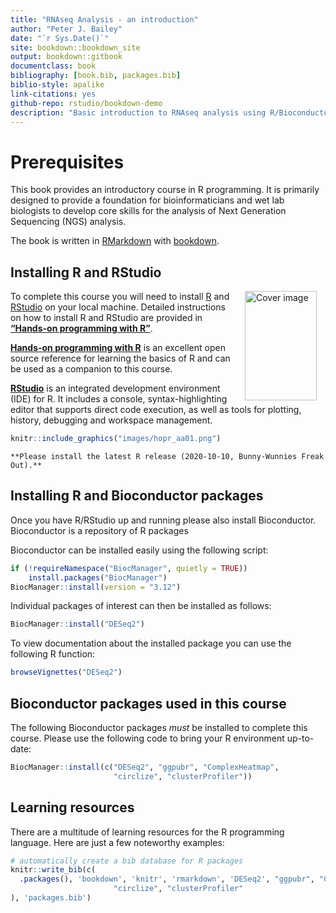 ```yaml
--- 
title: "RNAseq Analysis - an introduction"
author: "Peter J. Bailey"
date: "`r Sys.Date()`"
site: bookdown::bookdown_site
output: bookdown::gitbook
documentclass: book
bibliography: [book.bib, packages.bib]
biblio-style: apalike
link-citations: yes
github-repo: rstudio/bookdown-demo
description: "Basic introduction to RNAseq analysis using R/Bioconductor"
---
```


# Prerequisites


This book provides an introductory course in R programming. It is primarily designed to provide a foundation for bioinformaticians and wet lab biologists to develop core skills for the analysis of Next Generation Sequencing (NGS) analysis. 


The book is written in [RMarkdown](https://rmarkdown.rstudio.com) with [bookdown](https://bookdown.org).


## Installing R and RStudio

<a href="https://www.amazon.com/Hands-Programming-Write-Functions-Simulations/dp/1449359019"><img src="./images/cover.jpg" width="115" height="175" alt="Cover image" align="right" style="margin: 0 1em 0 1em" /></a>

To complete this course you will need to install [R](https://cloud.r-project.org/) and [RStudio](https://rstudio.com/) on your local machine. Detailed instructions on how to install R and RStudio are provided in [__"Hands-on programming with R"__](https://rstudio-education.github.io/hopr/starting.html).


[__Hands-on programming with R__](https://rstudio-education.github.io/hopr/) is an excellent open source reference for learning the basics of R and can be used as a companion to this course.


[__RStudio__](https://rstudio.com/) is an integrated development environment (IDE) for R. It includes a console, syntax-highlighting editor that supports direct code execution, as well as tools for plotting, history, debugging and workspace management.

```r
knitr::include_graphics("images/hopr_aa01.png")
```

```block2
**Please install the latest R release (2020-10-10, Bunny-Wunnies Freak Out).**
```

## Installing R and Bioconductor packages

Once you have R/RStudio up and running please also install Bioconductor. Bioconductor is a repository of R packages 

Bioconductor can be installed easily using the following script:

```r
if (!requireNamespace("BiocManager", quietly = TRUE))
    install.packages("BiocManager")
BiocManager::install(version = "3.12")

```

Individual packages of interest can then be installed as follows:

```r
BiocManager::install("DESeq2")
```

To view documentation about the installed package you can use the following R function:

```r
browseVignettes("DESeq2")
```


## Bioconductor packages used in this course

The following Bioconductor packages _must_ be installed to complete this course. Please use the following code to bring your R environment up-to-date:


```r
BiocManager::install(c("DESeq2", "ggpubr", "ComplexHeatmap",
                       "circlize", "clusterProfiler"))
```



## Learning resources

There are a multitude of learning resources for the R programming language. Here are just a few noteworthy examples:



```r
# automatically create a bib database for R packages
knitr::write_bib(c(
  .packages(), 'bookdown', 'knitr', 'rmarkdown', 'DESeq2', "ggpubr", "ComplexHeatmap",
                       "circlize", "clusterProfiler"
), 'packages.bib')
```
